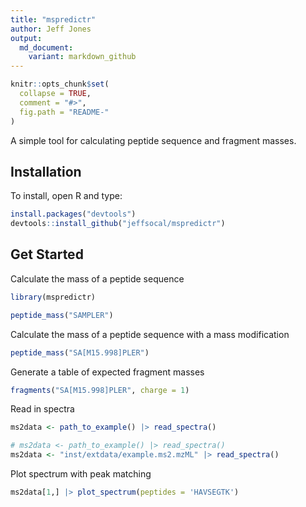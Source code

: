 ```yaml
---
title: "mspredictr"
author: Jeff Jones
output:
  md_document:
    variant: markdown_github
---
```


```r
knitr::opts_chunk$set(
  collapse = TRUE,
  comment = "#>",
  fig.path = "README-"
)
```

A simple tool for calculating peptide sequence and fragment masses.

## Installation

To install, open R and type:

``` r
install.packages("devtools")
devtools::install_github("jeffsocal/mspredictr")
```

## Get Started

Calculate the mass of a peptide sequence
```r
library(mspredictr)

peptide_mass("SAMPLER")
```

Calculate the mass of a peptide sequence with a mass modification
```r
peptide_mass("SA[M15.998]PLER")
```

Generate a table of expected fragment masses
```r
fragments("SA[M15.998]PLER", charge = 1)
```

Read in spectra
```r
ms2data <- path_to_example() |> read_spectra()
```
```r
# ms2data <- path_to_example() |> read_spectra()
ms2data <- "inst/extdata/example.ms2.mzML" |> read_spectra()
```

Plot spectrum with peak matching
```r
ms2data[1,] |> plot_spectrum(peptides = 'HAVSEGTK')
```
